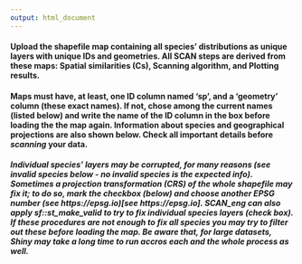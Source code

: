 ```yaml
---
output: html_document
---
```


#### Upload the shapefile map containing **all species' distributions as unique layers with unique IDs and geometries**. All SCAN steps are derived from these maps: Spatial similarities (Cs), Scanning algorithm, and Plotting results.

#### Maps must have, at least, __one ID column named 'sp', and a 'geometry' column__ (these exact names). If not, chose among the current names (listed below) and __write the name of the ID column__ in the box before loading the the map again. Information about species and geographical projections are also shown below. Check all important details before _scanning_ your data.

##### Individual species' layers may be corrupted, for many reasons (see invalid species below - _no invalid species_ is the expected info). Sometimes a projection transformation (CRS) of the whole shapefile may fix it; to do so, mark the checkbox (below) and choose another EPSG number (see https://epsg.io)[see https://epsg.io]. SCAN_eng can also apply sf::st_make_valid to try to fix individual species layers (check box). If these procedures are not enough to fix all species you may try to filter out these before loading the map. Be aware that, for large datasets, **Shiny may take a long time** to run accros each and the whole process as well.